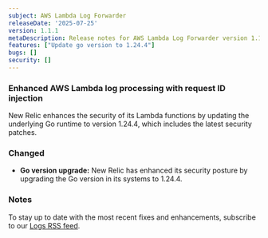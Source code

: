 ```yaml
---
subject: AWS Lambda Log Forwarder 
releaseDate: '2025-07-25'
version: 1.1.1
metaDescription: Release notes for AWS Lambda Log Forwarder version 1.1.1
features: ["Update go version to 1.24.4"]
bugs: []
security: []
---
```


### Enhanced AWS Lambda log processing with request ID injection

New Relic enhances the security of its Lambda functions by updating the underlying Go runtime to version 1.24.4, which includes the latest security patches.
### Changed

* **Go version upgrade:** New Relic has enhanced its security posture by upgrading the Go version in its systems to 1.24.4.

### Notes

To stay up to date with the most recent fixes and enhancements, subscribe to our [Logs RSS feed](/docs/release-notes/logs-release-notes/).

